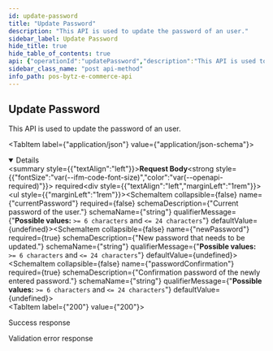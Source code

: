 ```yaml
---
id: update-password
title: "Update Password"
description: "This API is used to update the password of an user."
sidebar_label: Update Password
hide_title: true
hide_table_of_contents: true
api: {"operationId":"updatePassword","description":"This API is used to update the password of an user.","parameters":[],"requestBody":{"required":true,"content":{"application/json":{"schema":{"type":"object","properties":{"currentPassword":{"type":"string","minLength":6,"maxLength":24,"description":"Current password of the user."},"newPassword":{"type":"string","minLength":6,"maxLength":24,"description":"New password that needs to be updated."},"passwordConfirmation":{"type":"string","minLength":6,"maxLength":24,"description":"Confirmation password of the newly entered password."}},"required":["newPassword","passwordConfirmation"]}}}},"responses":{"200":{"description":"Success response","content":{"application/json":{"example":{"statusCode":201,"data":{"_id":"632c34752269f12c57952273","email":{"id":"harish@bytize.com","token":"e9b346d5610346249444f0dad8ff6212ec105e6881675885b2736ecd9d89243b","verified":false},"mobile":{"code":"+91","number":"9962794004","verified":false},"createdAt":"2022-09-22T10:09:14.205Z","deletedAt":null,"addresses":[],"__v":0,"otp":{"code":214524,"createdAt":"2022-09-22T10:09:57.544Z"},"dob":"1993-07-05T00:00:00.000Z","gender":"Male","name":"Harish Mohan"}}}}},"400":{"description":"Validation error response","content":{"application/json":{"example":{"statusCode":400,"errors":{"current_password":["current_password must be shorter than or equal to 32 characters","current_password must be longer than or equal to 8 characters","current_password must be a string","current_password should not be empty"],"password":["password must be shorter than or equal to 32 characters","password must be longer than or equal to 8 characters","password must be a string","password should not be empty"],"password_confirmation":["password_confirmation must be shorter than or equal to 32 characters","password_confirmation must be longer than or equal to 8 characters","password_confirmation must be a string","password_confirmation should not be empty"]},"message":"Bad Request"}}}}},"tags":["User"],"security":[{"oauth2":["user:read","user:write"]}],"method":"post","path":"/ecommerce/v1/user/password/change","servers":[],"securitySchemes":{"oauth2":{"type":"oauth2","flows":{"clientCredentials":{"tokenUrl":"https://gateway-api.smartbytz.com/ecommerce/oauth2/token","scopes":["country:read","store:read","category:read","item:read","user:read","user:write","cart:read","cart:write","order:read","order:write","search:read","reviews: read","reviews: write","brand:read"]}}}},"jsonRequestBodyExample":{"currentPassword":"string","newPassword":"string","passwordConfirmation":"string"},"info":{"title":"PosBytz E-Commerce API","description":"Whether you&apos;re building a custom-branded storefront or looking for ways to extend Posbytz, the following guide will help you achieve your goals.","version":"1.0","contact":{}},"postman":{"name":"Update Password","description":{"content":"This API is used to update the password of an user.","type":"text/plain"},"url":{"path":["ecommerce","v1","user","password","change"],"host":["{{baseUrl}}"],"query":[],"variable":[]},"header":[{"key":"Content-Type","value":"application/json"},{"key":"Accept","value":"application/json"}],"method":"POST","body":{"mode":"raw","raw":"\"\"","options":{"raw":{"language":"json"}}},"auth":{"type":"oauth2","oauth2":[]}}}
sidebar_class_name: "post api-method"
info_path: pos-bytz-e-commerce-api
---
```



## Update Password



This API is used to update the password of an user.

<MimeTabs><TabItem label={"application/json"} value={"application/json-schema"}><details style={{}} data-collapsed={false} open={true}><summary style={{"textAlign":"left"}}><strong>Request Body</strong><strong style={{"fontSize":"var(--ifm-code-font-size)","color":"var(--openapi-required)"}}> required</strong></summary><div style={{"textAlign":"left","marginLeft":"1rem"}}></div><ul style={{"marginLeft":"1rem"}}><SchemaItem collapsible={false} name={"currentPassword"} required={false} schemaDescription={"Current password of the user."} schemaName={"string"} qualifierMessage={"**Possible values:** `>= 6 characters` and `<= 24 characters`"} defaultValue={undefined}></SchemaItem><SchemaItem collapsible={false} name={"newPassword"} required={true} schemaDescription={"New password that needs to be updated."} schemaName={"string"} qualifierMessage={"**Possible values:** `>= 6 characters` and `<= 24 characters`"} defaultValue={undefined}></SchemaItem><SchemaItem collapsible={false} name={"passwordConfirmation"} required={true} schemaDescription={"Confirmation password of the newly entered password."} schemaName={"string"} qualifierMessage={"**Possible values:** `>= 6 characters` and `<= 24 characters`"} defaultValue={undefined}></SchemaItem></ul></details></TabItem></MimeTabs><div><ApiTabs><TabItem label={"200"} value={"200"}><div>

Success response

</div><div><MimeTabs groupId={"mime-type"}><TabItem label={"application/json"} value={"application/json"}><SchemaTabs groupId={"schema-tabs"}><TabItem label={"Example"} value={"Example"}><ResponseSamples responseExample={"{\n  \"statusCode\": 201,\n  \"data\": {\n    \"_id\": \"632c34752269f12c57952273\",\n    \"email\": {\n      \"id\": \"harish@bytize.com\",\n      \"token\": \"e9b346d5610346249444f0dad8ff6212ec105e6881675885b2736ecd9d89243b\",\n      \"verified\": false\n    },\n    \"mobile\": {\n      \"code\": \"+91\",\n      \"number\": \"9962794004\",\n      \"verified\": false\n    },\n    \"createdAt\": \"2022-09-22T10:09:14.205Z\",\n    \"deletedAt\": null,\n    \"addresses\": [],\n    \"__v\": 0,\n    \"otp\": {\n      \"code\": 214524,\n      \"createdAt\": \"2022-09-22T10:09:57.544Z\"\n    },\n    \"dob\": \"1993-07-05T00:00:00.000Z\",\n    \"gender\": \"Male\",\n    \"name\": \"Harish Mohan\"\n  }\n}"} language={"json"}></ResponseSamples></TabItem></SchemaTabs></TabItem></MimeTabs></div></TabItem><TabItem label={"400"} value={"400"}><div>

Validation error response

</div><div><MimeTabs groupId={"mime-type"}><TabItem label={"application/json"} value={"application/json"}><SchemaTabs groupId={"schema-tabs"}><TabItem label={"Example"} value={"Example"}><ResponseSamples responseExample={"{\n  \"statusCode\": 400,\n  \"errors\": {\n    \"current_password\": [\n      \"current_password must be shorter than or equal to 32 characters\",\n      \"current_password must be longer than or equal to 8 characters\",\n      \"current_password must be a string\",\n      \"current_password should not be empty\"\n    ],\n    \"password\": [\n      \"password must be shorter than or equal to 32 characters\",\n      \"password must be longer than or equal to 8 characters\",\n      \"password must be a string\",\n      \"password should not be empty\"\n    ],\n    \"password_confirmation\": [\n      \"password_confirmation must be shorter than or equal to 32 characters\",\n      \"password_confirmation must be longer than or equal to 8 characters\",\n      \"password_confirmation must be a string\",\n      \"password_confirmation should not be empty\"\n    ]\n  },\n  \"message\": \"Bad Request\"\n}"} language={"json"}></ResponseSamples></TabItem></SchemaTabs></TabItem></MimeTabs></div></TabItem></ApiTabs></div>
      